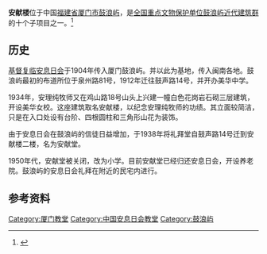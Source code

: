 {{文物保护单位
| 级别 = 全国
| 名称 = 鼓浪屿近代建筑群
| 子项 = 安献楼
| 图片 = Xiamen Gulangyu 20120226-27.jpg
| 所在 = [[福建省|福建省]][[厦门市|厦门市]]
| 分类 = 近现代重要史迹及代表性建筑
| 时代 = 清至民国
| 编号 = 6-963
| 登录 = 2006年5月25日
}}
'''安献楼'''位于中国[[福建省|福建省]][[厦门市|厦门市]][[鼓浪屿|鼓浪屿]]，是[[全国重点文物保护单位|全国重点文物保护单位]][[鼓浪屿近代建筑群|鼓浪屿近代建筑群]]的十个子项目之一。<ref name="whj">{{cite web| language =| publisher =厦门市文化局| title =鼓浪屿近代建筑| url =http://www.xmculture.gov.cn/zfxxgk/zfxxgkml/gzdt/xxgk_whyc/200810/t20081020_10879.htm| author =| date =| accessdate =}}{{dead link|date=2017年12月 |bot=InternetArchiveBot |fix-attempted=yes }}</ref>

==历史==
[[基督复临安息日会|基督复临安息日会]]于1904年传入厦门鼓浪屿。并以此为基地，传入闽南各地。鼓浪屿最初的布道所位于泉州路81号，1912年迁往鼓声路14号，并开办美华中学。

1934年，安理纯牧师又在鸡山路18号山头上兴建一幢白色花岗岩石砌三层建筑，开设美华女校。这座建筑取名安献楼，以纪念安理纯牧师的功绩。其立面较简洁，只是在入口处设有台阶、四根圆柱和三角形山花为装饰。

由于安息日会在鼓浪屿的信徒日益增加，于1938年将礼拜堂自鼓声路14号迁到安献楼二楼，名为安献堂。

1950年代，安献堂被关闭，改为小学。目前安献堂已经归还安息日会，开设养老院。鼓浪屿的安息日会礼拜在附近的民宅内进行。

==参考资料==
{{reflist}}

{{Christianity-stub}}
{{鼓浪屿}}
{{Authority control}}
[[Category:厦门教堂|Category:厦门教堂]]
[[Category:中国安息日会教堂|Category:中国安息日会教堂]]
[[Category:鼓浪屿|Category:鼓浪屿]]
